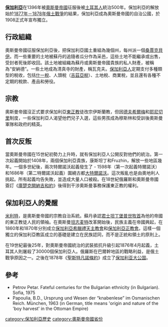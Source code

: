 {{保加利亚历史}}
'''[[保加利亞|保加利亞]]'''在1396年被[[奧斯曼帝國|奧斯曼帝國]]征服後被[[土耳其人|土耳其人]]統治500年。保加利亞的解放始於[[俄土戰爭_(1877年-1878年)|1877年－1878年俄土戰爭]]的結果，保加利亞成為奧斯曼帝國的自治公國，於1908正式年宣布獨立。

==行政組織==
奧斯曼帝國征服保加利亞後，把保加利亞國土重組為幾個州，每州派一個[[桑賈克貝伊|桑賈克貝伊]]。而一些重要的土地被蘇丹的追隨者瓜分作為采邑，這些土地不能繼承或出售，受封者死後即收回。該土地被組織為蘇丹或奧斯曼帝國貴族的私人財產，被稱為“安納德”。一些土地成為清真寺的財產，稱瓦克夫。[[保加利亞人|保加利亞人]]定期支付多種類型的稅收，包括[[什一稅|什一稅]]、人頭稅（[[吉茲亞稅|吉茲亞稅]]）、土地稅、商業稅，並且還有各種不定期的稅款、產品和勞役。

==宗教==
奧斯曼帝國沒正式要求保加利亞[[東正教|東正教]]徒改宗伊斯蘭教，但因[[德夫希爾梅|德夫希爾梅]]和[[耶尼切里|耶尼切里]]制度，一些保加利亞人渴望他們兒子入選，這些男孩成為穆斯林和受訓後奧斯曼軍隊和政府的精英。

==首次反叛==
當奧斯曼帝國在15世紀初勢力上升時，就有保加利亞人公開反對他們的統治。第一次起義開始於1408年，兩個保加利亞貴族，康斯坦丁和Fruzhin，解放一些地區幾年。一個多世紀後，兩次特爾諾沃起義發生了 - 1598年（第一次起義特爾諾沃）和1686年（第二特爾諾沃起義）圍繞古都[[大特爾諾沃|大特爾諾沃]]。這次叛亂也是由奧地利人挑起。所有起義均告失敗，並造成大量人口被殺。在18世紀俄羅斯和奧斯曼帝國簽訂《[[庫楚克開納吉和約|庫楚克開納吉和約]]》後得到干涉奧斯曼事務保護東正教的權利。

==保加利亞人的覺醒==
[[米利特|米利特]]，是奧斯曼帝國的宗教自治系統。蘇丹承認[[君士坦丁堡普世牧首|君士坦丁堡普世牧首]]為他的帝國的東正教徒人民的領袖。在奧斯曼[[坦志麦特|坦志麦特]]改革開始後，民族主義在帝國興起，在1860年和1870年分別成立[[保加利亞希臘禮天主教會|保加利亞希臘禮天主教會]]和[[保加利亞正教會|保加利亞正教會]]。這樣一個獨立的保加利亞教區成立的基礎是建立在民族認同，而不是正統和領土的原則上。

在19世紀最後25年，對奧斯曼帝國統治的武裝抵抗升級引起1876年4月起義，土耳其人則屠殺了30000個保加利亞人。俄羅斯在巴爾幹地區的戰略利益，是俄土戰爭原因之一。之後在1878年《[[聖斯特凡諾條約|聖斯特凡諾條約]]》成立了[[保加利亚大公国|保加利亚大公国]]。

==參考==
*Petrov Petar. Fateful centuries for the Bulgarian ethnicity (in Bulgarian). Sofia, 1975
*Papoulia, B.D., Ursprung und Wesen der “knabenlese” im Osmanischen Reich. München, 1963 (in German, title means 'origin and nature of the 'boy harvest' in the Ottoman Empire)

[[category:保加利亞歷史|category:保加利亞歷史]]
[[category:奧斯曼帝國省份|category:奧斯曼帝國省份]]